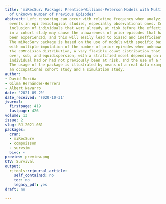 ```yaml
---
title: 'miRecSurv Package: Prentice-Williams-Peterson Models with Multiple Imputation
  of Unknown Number of Previous Episodes'
abstract: Left censoring can occur with relative frequency when analyzing recurrent
  events in epi demiological studies, especially observational ones. Concretely, the
  inclusion of individuals that were already at risk before the effective initiation
  in a cohort study may cause the unawareness of prior episodes that have already
  been experienced, and this will easily lead to biased and inefficient estimates.
  The miRecSurv package is based on the use of models with specific baseline hazard,
  with multiple imputation of the number of prior episodes when unknown by means of
  the COMPoisson distribution, a very flexible count distribution that can handle
  over, sub, and equidispersion, with a stratified model depending on whether the
  individual had or had not previously been at risk, and the use of a frailty term.
  The usage of the package is illustrated by means of a real data example based on
  an occupational cohort study and a simulation study.
author:
- David Moriña
- Gilma Hernández-Herrera
- Albert Navarro
date: '2021-09-20'
date_received: '2020-10-31'
journal:
  firstpage: 419
  lastpage: 426
volume: 13
issue: 2
slug: RJ-2021-082
packages:
  cran:
  - miRecSurv
  - compoisson
  - survsim
  bioc: ~
preview: preview.png
CTV: Survival
output:
  rjtools::rjournal_article:
    self_contained: no
    toc: no
    legacy_pdf: yes
draft: no

---
```

